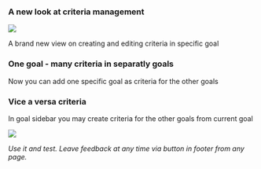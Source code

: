 
### A new look at criteria management

![](/ANewLookAtCriteria.png)

A brand new view on creating and editing criteria in specific goal

### One goal - many criteria in separatly goals

Now you can add one specific goal as criteria for the other goals

### Vice a versa criteria

In goal sidebar you may create criteria for the other goals from current goal

![](/VersaCriteria.png)

_Use it and test. Leave feedback at any time via button in footer from any page._
